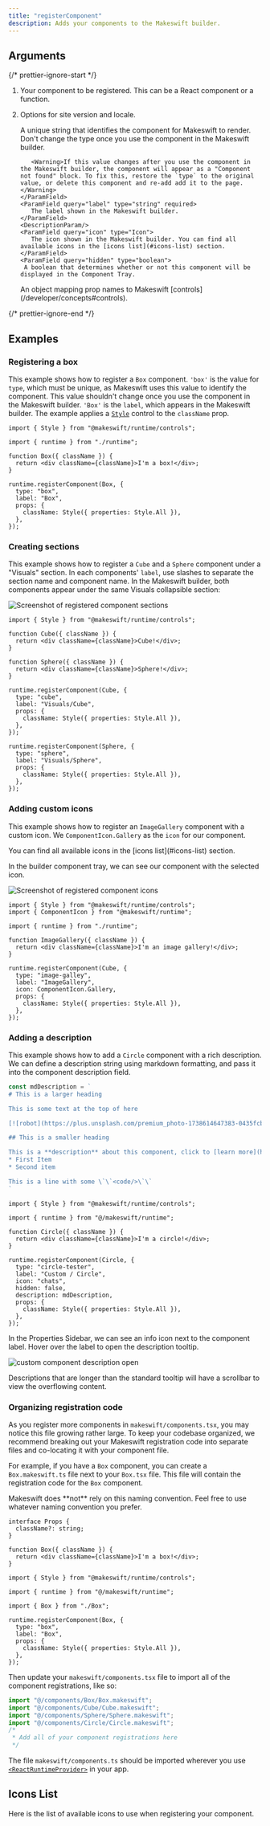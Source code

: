 ```yaml
---
title: "registerComponent"
description: Adds your components to the Makeswift builder.
---
```



## Arguments

{/* prettier-ignore-start */}

1. <ParamField query="component" type="Component" required>
     Your component to be registered. This can be a React component or a function.
   </ParamField>
2. <ParamField query="options" type="object" required>
     <p>Options for site version and locale.</p>
     <Expandable>
       <ParamField query="type" type="string" required>
          <p>A unique string that identifies the component for Makeswift to
          render. Don't change the type once you use the component in
          the Makeswift builder.</p>

          <Warning>If this value changes after you use the component in the Makeswift builder, the component will appear as a "Component not found" block. To fix this, restore the `type` to the original value, or delete this component and re-add add it to the page.</Warning>
       </ParamField>
       <ParamField query="label" type="string" required>
          The label shown in the Makeswift builder.
       </ParamField>
       <DescriptionParam/>
       <ParamField query="icon" type="Icon">
          The icon shown in the Makeswift builder. You can find all available icons in the [icons list](#icons-list) section.
       </ParamField>
       <ParamField query="hidden" type="boolean">
        A boolean that determines whether or not this component will be displayed in the Component Tray.
      </ParamField>
       <ParamField query="props" type="Record<string, Control>" required>
          An object mapping prop names to Makeswift [controls](/developer/concepts#controls).
       </ParamField>
     </Expandable>
   </ParamField>

{/* prettier-ignore-end */}

## Examples

### Registering a box

This example shows how to register a `Box` component. `'box'` is the value for `type`, which must
be unique, as Makeswift uses this value to identify the component. This value shouldn't change once you use the
component in the Makeswift builder. `'Box'` is the `label`, which appears in
the Makeswift builder. The example applies a [`Style`](/developer/reference/controls/style) control to the
`className` prop.

```tsx makeswift/components.tsx
import { Style } from "@makeswift/runtime/controls";

import { runtime } from "./runtime";

function Box({ className }) {
  return <div className={className}>I'm a box!</div>;
}

runtime.registerComponent(Box, {
  type: "box",
  label: "Box",
  props: {
    className: Style({ properties: Style.All }),
  },
});
```

### Creating sections

This example shows how to register a `Cube` and a `Sphere` component under a "Visuals" section. In each
components' `label`, use slashes to separate the section name and component name. In the Makeswift
builder, both components appear under the same Visuals collapsible section:

<Frame>
  <img
    src="/images/registered-component-sections.png"
    alt="Screenshot of registered component sections"
  />
</Frame>

```tsx makeswift/components.tsx
import { Style } from "@makeswift/runtime/controls";

function Cube({ className }) {
  return <div className={className}>Cube!</div>;
}

function Sphere({ className }) {
  return <div className={className}>Sphere!</div>;
}

runtime.registerComponent(Cube, {
  type: "cube",
  label: "Visuals/Cube",
  props: {
    className: Style({ properties: Style.All }),
  },
});

runtime.registerComponent(Sphere, {
  type: "sphere",
  label: "Visuals/Sphere",
  props: {
    className: Style({ properties: Style.All }),
  },
});
```

### Adding custom icons

This example shows how to register an `ImageGallery` component with a custom icon. We
`ComponentIcon.Gallery` as the `icon` for our component.

<Note>
  You can find all available icons in the [icons list](#icons-list) section.
</Note>

In the builder
component tray, we can see our component with the selected icon.

<Frame>
  <img
    src="/images/register-custom-icon.png"
    alt="Screenshot of registered component icons"
  />
</Frame>

```tsx makeswift/components.tsx
import { Style } from "@makeswift/runtime/controls";
import { ComponentIcon } from "@makeswift/runtime";

import { runtime } from "./runtime";

function ImageGallery({ className }) {
  return <div className={className}>I'm an image gallery!</div>;
}

runtime.registerComponent(Cube, {
  type: "image-galley",
  label: "ImageGallery",
  icon: ComponentIcon.Gallery,
  props: {
    className: Style({ properties: Style.All }),
  },
});
```

### Adding a description

This example shows how to add a `Circle` component with a rich description. We
can define a description string using markdown formatting, and pass it into the component description field.

```typescript
const mdDescription = `
# This is a larger heading

This is some text at the top of here

[![robot](https://plus.unsplash.com/premium_photo-1738614647383-0435fcb26a55?w=500&auto=format&fit=crop&q=60&ixlib=rb-4.1.0&ixid=M3wxMjA3fDB8MHxleHBsb3JlLWZlZWR8NHx8fGVufDB8fHx8fA%3D%3D)](https://www.youtube.com/watch?v=dQw4w9WgXcQ)

## This is a smaller heading

This is a **description** about this component, click to [learn more](https://www.youtube.com/watch?v=dQw4w9WgXcQ).
* First Item
* Second item

This is a line with some \`\`<code/>\`\`
`
```

```tsx makeswift/components.tsx
import { Style } from "@makeswift/runtime/controls";

import { runtime } from "@/makeswift/runtime";

function Circle({ className }) {
  return <div className={className}>I'm a circle!</div>;
}

runtime.registerComponent(Circle, {
  type: "circle-tester",
  label: "Custom / Circle",
  icon: "chats",
  hidden: false,
  description: mdDescription,
  props: {
    className: Style({ properties: Style.All }),
  },
});
```

In the Properties Sidebar, we can see an info icon next to the component label. Hover over the label to open the description tooltip.

<Frame>
  <img
    src="/images/developer/reference/register-component/register-custom-description.png"
    alt="custom component description open"
  />
</Frame>

Descriptions that are longer than the standard tooltip will have a scrollbar to view the overflowing content.

### Organizing registration code

As you register more components in `makeswift/components.tsx`, you may notice this file growing rather large. To keep your codebase organized, we recommend breaking out your Makeswift registration code into separate files and co-locating it with your component file.

For example, if you have a `Box` component, you can create a `Box.makeswift.ts` file next to your `Box.tsx` file. This file will contain the registration code for the `Box` component.

<Info>
  Makeswift does **not** rely on this naming convention. Feel free to use
  whatever naming convention you prefer.
</Info>

<CodeGroup>

```tsx components/Box/Box.tsx
interface Props {
  className?: string;
}

function Box({ className }) {
  return <div className={className}>I'm a box!</div>;
}
```

```tsx components/Box/Box.makeswift.ts
import { Style } from "@makeswift/runtime/controls";

import { runtime } from "@/makeswift/runtime";

import { Box } from "./Box";

runtime.registerComponent(Box, {
  type: "box",
  label: "Box",
  props: {
    className: Style({ properties: Style.All }),
  },
});
```

</CodeGroup>

Then update your `makeswift/components.tsx` file to import all of the component registrations, like so:

```ts makeswift/components.ts
import "@/components/Box/Box.makeswift";
import "@/components/Cube/Cube.makeswift";
import "@/components/Sphere/Sphere.makeswift";
import "@/components/Circle/Circle.makeswift";
/*
 * Add all of your component registrations here
 */
```

The file `makeswift/components.ts` should be imported wherever you use [`<ReactRuntimeProvider>`](/developer/reference/components/react-runtime-provider) in your app.

## Icons List

Here is the list of available icons to use when registering your component.


<IconList />
